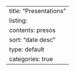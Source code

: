 ---
title: "Presentations"
listing:
  contents: presos
  sort: "date desc"
  type: default
  categories: true
---